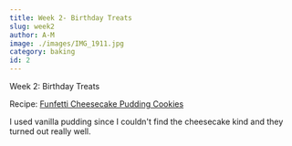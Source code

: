 ```yaml
---
title: Week 2- Birthday Treats
slug: week2
author: A-M
image: ./images/IMG_1911.jpg
category: baking
id: 2
---
```


<div className="main-page-container">
  <p className="main-page-header">Week 2: Birthday Treats</p>
  <p className="sub-header-cream">Recipe: <a
    className="category-link baking"
    href="https://therecipecritic.com/funfetti-cheesecake-pudding-cookies/"
  >
    Funfetti Cheesecake Pudding Cookies
  </a>  </p>

  <p className="post-text">
   I used vanilla pudding since I couldn't find the cheesecake kind and they turned out really well.
  </p>

</div>
